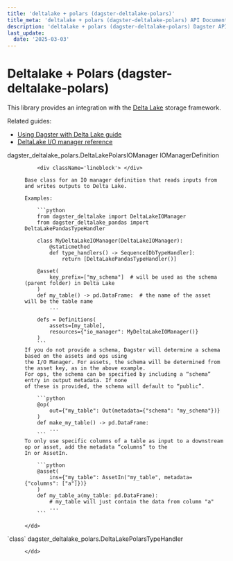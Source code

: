 ```yaml
---
title: 'deltalake + polars (dagster-deltalake-polars)'
title_meta: 'deltalake + polars (dagster-deltalake-polars) API Documentation - Build Better Data Pipelines | Python Reference Documentation for Dagster'
description: 'deltalake + polars (dagster-deltalake-polars) Dagster API | Comprehensive Python API documentation for Dagster, the data orchestration platform. Learn how to build, test, and maintain data pipelines with our detailed guides and examples.'
last_update:
  date: '2025-03-03'
---
```


<div class="section" id="deltalake-polars-dagster-deltalake-polars">

# Deltalake + Polars (dagster-deltalake-polars)

This library provides an integration with the [Delta Lake](https://delta.io/) storage framework.

Related guides:

  - [Using Dagster with Delta Lake guide](https://docs.dagster.io/integrations/libraries/deltalake/)
  - [DeltaLake I/O manager reference](https://docs.dagster.io/integrations/libraries/deltalake/reference)


<dl>
    <dt><Link id='dagster_deltalake_polars.DeltaLakePolarsIOManager'>dagster_deltalake_polars.DeltaLakePolarsIOManager IOManagerDefinition</Link></dt>
    <dd>

        <div className='lineblock'> </div>

    Base class for an IO manager definition that reads inputs from and writes outputs to Delta Lake.

    Examples:

        ```python
        from dagster_deltalake import DeltaLakeIOManager
        from dagster_deltalake_pandas import DeltaLakePandasTypeHandler

        class MyDeltaLakeIOManager(DeltaLakeIOManager):
            @staticmethod
            def type_handlers() -> Sequence[DbTypeHandler]:
                return [DeltaLakePandasTypeHandler()]

        @asset(
            key_prefix=["my_schema"]  # will be used as the schema (parent folder) in Delta Lake
        )
        def my_table() -> pd.DataFrame:  # the name of the asset will be the table name
            ...

        defs = Definitions(
            assets=[my_table],
            resources={"io_manager": MyDeltaLakeIOManager()}
        )
        ```
    If you do not provide a schema, Dagster will determine a schema based on the assets and ops using
    the I/O Manager. For assets, the schema will be determined from the asset key, as in the above example.
    For ops, the schema can be specified by including a “schema” entry in output metadata. If none
    of these is provided, the schema will default to “public”.

        ```python
        @op(
            out={"my_table": Out(metadata={"schema": "my_schema"})}
        )
        def make_my_table() -> pd.DataFrame:
            ...
        ```
    To only use specific columns of a table as input to a downstream op or asset, add the metadata “columns” to the
    In or AssetIn.

        ```python
        @asset(
            ins={"my_table": AssetIn("my_table", metadata={"columns": ["a"]})}
        )
        def my_table_a(my_table: pd.DataFrame):
            # my_table will just contain the data from column "a"
            ...
        ```

    </dd>

</dl>
<dl>
    <dt><Link id='dagster_deltalake_polars.DeltaLakePolarsTypeHandler'>`class` dagster_deltalake_polars.DeltaLakePolarsTypeHandler</Link></dt>
    <dd>

    </dd>

</dl>
</div>
